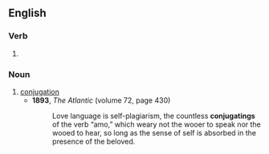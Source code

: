 ==English==

===Verb===
{{head|en|verb form}}

# {{present participle of|en|conjugate|nocat=1}}

===Noun===
{{en-noun}}

# [[conjugation]]
#* '''1893''', ''The Atlantic'' (volume 72, page 430)
#*: Love language is self-plagiarism, the countless '''conjugatings''' of the verb “amo,” which weary not the wooer to speak nor the wooed to hear, so long as the sense of self is absorbed in the presence of the beloved.